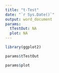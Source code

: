 ```yaml
---
title: "t-Test"
date: "`r Sys.Date()`"
output: word_document
params:
  tTestOut: NA
  plot: NA
---
```



```r
library(ggplot2)
```

```r

params$tTestOut


```

```r

params$plot

```




